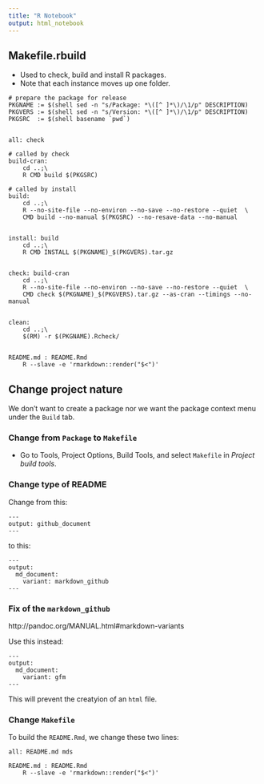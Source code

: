 ```yaml
---
title: "R Notebook"
output: html_notebook
---
```


## Makefile.rbuild
* Used to check, build and install R packages.
* Note that each instance moves up one folder.

```
# prepare the package for release
PKGNAME := $(shell sed -n "s/Package: *\([^ ]*\)/\1/p" DESCRIPTION)
PKGVERS := $(shell sed -n "s/Version: *\([^ ]*\)/\1/p" DESCRIPTION)
PKGSRC  := $(shell basename `pwd`)


all: check

# called by check
build-cran:
	cd ..;\
	R CMD build $(PKGSRC)

# called by install
build:
	cd ..;\
	R --no-site-file --no-environ --no-save --no-restore --quiet  \
	CMD build --no-manual $(PKGSRC) --no-resave-data --no-manual


install: build
	cd ..;\
	R CMD INSTALL $(PKGNAME)_$(PKGVERS).tar.gz


check: build-cran
	cd ..;\
	R --no-site-file --no-environ --no-save --no-restore --quiet  \
	CMD check $(PKGNAME)_$(PKGVERS).tar.gz --as-cran --timings --no-manual


clean:
	cd ..;\
	$(RM) -r $(PKGNAME).Rcheck/


README.md : README.Rmd
	R --slave -e 'rmarkdown::render("$<")'
```

## Change project nature
We don't want to create a package nor we want the package context menu under the `Build` tab.


### Change from `Package` to `Makefile`
* Go to Tools, Project Options, Build Tools, and select `Makefile` in *Project build tools*.


### Change type of README

Change from this:

```
---
output: github_document
---
```

to this:

```
---
output:
  md_document:
    variant: markdown_github
---
```

### Fix of the `markdown_github`
http://pandoc.org/MANUAL.html#markdown-variants

Use this instead:

```
---
output:
  md_document:
    variant: gfm
---
```
This will prevent the creatyion of an `html` file.

### Change `Makefile`
To build the `README.Rmd`, we change these two lines:

```
all: README.md mds
```

```
README.md : README.Rmd
	R --slave -e 'rmarkdown::render("$<")'
```	
